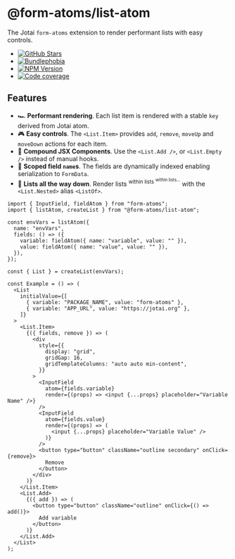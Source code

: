 
<hgroup>

# @form-atoms/list-atom

The Jotai `form-atoms` extension to render performant lists with easy controls.

<nav>
  <ul>
    <li>
      <a
        aria-label="GitHub Stars"
        href="https://github.com/form-atoms/list-atom"
      >
        <img
          alt="GitHub Stars"
          src="https://img.shields.io/github/stars/form-atoms/list-atom?style=for-the-badge&labelColor=202632&logo=github"
        />
      </a>
    </li>
    <li>
      <a
        aria-label="Minzipped size"
        href="https://bundlephobia.com/result?p=%40form-atoms/list-atom"
      >
        <img
          alt="Bundlephobia"
          src="https://img.shields.io/bundlephobia/minzip/%40form-atoms/list-atom?style=for-the-badge&labelColor=202632"
        />
      </a>
    </li>
    <li>
      <a
        aria-label="NPM version"
        href="https://www.npmjs.com/package/%40form-atoms/list-atom"
      >
        <img
          alt="NPM Version"
          src="https://img.shields.io/npm/v/%40form-atoms/list-atom?style=for-the-badge&labelColor=202632"
        />
      </a>
    </li>
    <li>
      <a
        aria-label="Code coverage report"
        href="https://codecov.io/gh/form-atoms/list-atom"
      >
        <img
          alt="Code coverage"
          src="https://img.shields.io/codecov/c/gh/form-atoms/list-atom?style=for-the-badge&labelColor=202632"
        />
      </a>
    </li>
  </ul>
</nav>

</hgroup>

## Features

- 🏎️ **Performant rendering**. Each list item is rendered with a stable `key` derived from Jotai atom.
- 🎮 **Easy controls**. The `<List.Item>` provides `add`, `remove`, `moveUp` and `moveDown` actions for each item.
- 🧩 **Compound JSX Components**. Use the `<List.Add />`, or `<List.Empty />` instead of manual hooks.
- 🔑 **Scoped field `name`s**. The fields are dynamically indexed enabling serialization to `FormData`.
- 🐢 **Lists all the way down**. Render lists <sup>within lists <sup>within lists...</sup></sup> with the `<List.Nested>` alias `<ListOf>`.

<Example of={QuickStartExample}>

```tsx
import { InputField, fieldAtom } from "form-atoms";
import { listAtom, createList } from "@form-atoms/list-atom";

const envVars = listAtom({
  name: "envVars",
  fields: () => ({
    variable: fieldAtom({ name: "variable", value: "" }),
    value: fieldAtom({ name: "value", value: "" }),
  }),
});

const { List } = createList(envVars);

const Example = () => (
  <List
    initialValue={[
      { variable: "PACKAGE_NAME", value: "form-atoms" },
      { variable: "APP_URL", value: "https://jotai.org" },
    ]}
  >
    <List.Item>
      {({ fields, remove }) => (
        <div
          style={{
            display: "grid",
            gridGap: 16,
            gridTemplateColumns: "auto auto min-content",
          }}
        >
          <InputField
            atom={fields.variable}
            render={(props) => <input {...props} placeholder="Variable Name" />}
          />
          <InputField
            atom={fields.value}
            render={(props) => (
              <input {...props} placeholder="Variable Value" />
            )}
          />
          <button type="button" className="outline secondary" onClick={remove}>
            Remove
          </button>
        </div>
      )}
    </List.Item>
    <List.Add>
      {({ add }) => (
        <button type="button" className="outline" onClick={() => add()}>
          Add variable
        </button>
      )}
    </List.Add>
  </List>
);
```

</Example>

